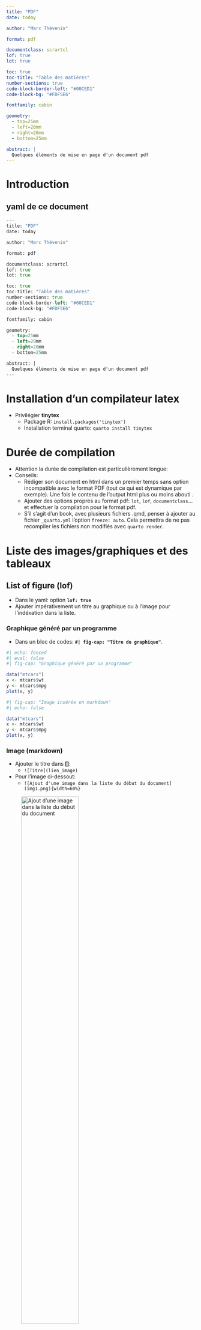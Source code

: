 ```yaml
---
title: "PDF"
date: today

author: "Marc Thévenin"

format: pdf

documentclass: scrartcl
lof: true
lot: true 

toc: true
toc-title: "Table des matières"
number-sections: true
code-block-border-left: "#00CED1"
code-block-bg: "#FDF5E6"

fontfamily: cabin

geometry: 
  - top=25mm
  - left=20mm
  - right=20mm
  - bottom=25mm   

abstract: |
  Quelques éléments de mise en page d'un document pdf
---
```


# Introduction

## yaml de ce document

```mf
---
title: "PDF"
date: today

author: "Marc Thévenin"

format: pdf

documentclass: scrartcl
lof: true
lot: true 

toc: true
toc-title: "Table des matières"
number-sections: true
code-block-border-left: "#00CED1"
code-block-bg: "#FDF5E6"

fontfamily: cabin

geometry: 
  - top=25mm
  - left=20mm
  - right=20mm
  - bottom=25mm   

abstract: |
  Quelques éléments de mise en page d'un document pdf
---
```


# Installation d'un compilateur latex

* Privilégier **tinytex**
  * Package R: `install.packages('tinytex')`
  * Installation terminal quarto: `quarto install tinytex`

# Durée de compilation

* Attention la durée de compilation est particulièrement longue: 
* Conseils: 
  * Rédiger son document en html dans un premier temps sans option incompatible avec le format PDF (tout ce qui est dynamique par exemple). Une fois le contenu de l'output html plus ou moins abouti .
  * Ajouter des options propres au format pdf: `lot`, `lof`, `documentclass`... et effectuer la compilation pour le format pdf.
  * S'il s'agit d'un book, avec plusieurs fichiers .qmd, penser à ajouter au fichier `_quarto.yml` l'option `freeze: auto`. Cela permettra de ne pas recompiler les fichiers non modifiés avec `quarto render`.  

# Liste des images/graphiques et des tableaux

## List of figure (lof)

* Dans le yaml: option **`lof: true`**
* Ajouter impérativement un titre au graphique ou à l'image pour l'indéxation dans la liste.

### Graphique généré par un programme

* Dans un bloc de codes: **`#| fig-cap: "Titre du graphique"`**.

```r
#| echo: fenced
#| eval: false
#| fig-cap: "Graphique généré par un programme"

data("mtcars") 
x <- mtcars$wt         
y <- mtcars$mpg 
plot(x, y) 
```


```r
#| fig-cap: "Image insérée en markdown"
#| echo: false

data("mtcars") 
x <- mtcars$wt         
y <- mtcars$mpg 
plot(x, y) 
```

### Image (markdown)

* Ajouter le titre dans **[]**:
  * `![Titre](lien_image)`
<br>
* Pour l'image ci-dessout: 
  * `![Ajout d'une image dans la liste du début du document](img1.png){width=60%}` 

![Ajout d'une image dans la liste du début du document](img1.png){width=60%}

## List of table (**`lot`**)

* Dans le yaml: option **`lot: true`**
* Ajouter impérativement un titre au tableau pour l'indéxation dans la liste.


### Tableau généré par un programme 

```r
#| tbl-cap: "Tableau généré par un programme"
#| echo: fenced
#| eval: false
#| warning: false
#| message: false

data(mtcars)
df = head(mtcars)
knitr::kable(df)
```

```r
#| tbl-cap: "Tableau généré par un programme"
#| echo: false
#| warning: false
#| message: false

data(mtcars)
df = head(mtcars)
knitr::kable(df)
```


### Tableau en markdown

* Ajouter sous le tableau le titre avec **`: Titre`** 

```mf
| Col1 | Col2 |
|------|------|
|   A  |  C   |
|   B  |  D   |

: Tableau markdown
```


| Col1 | Col2 |
|------|------|
|   A  |  C   |
|   B  |  D   |

: Tableau markdown


# Divers


## Les sauts de page [rappel]

* Si format pdf seulement, vous pouvez utiliser directement la balise Latex `\newpage`
* Avec Quarto, il est néanmoins préférable d'utiliser directement le shortcode **`{{< pagebreak >}}`** valable également pour le format html pour l'impression.

Exemple: dans ce court document un saut de page a été ajouté après la ***list of table*** .

## Modifier les marges du document

* Dans le yaml, option **`geometry` avec 4 sous options listées avec un tiret. Les marges sont mesurées en millimètres: 

```mf
---
geometry: 
  - top=Amm
  - left=Bmm
  - right=Cmm
  - bottom=Dmm  
---
```

Pour ce document j'ai légèrement réduit les marges avec:

```mf
---
geometry: 
  - top=25mm
  - left=20mm
  - right=20mm
  - bottom=25mm   
---
```

## Changement de police

* Dans le yaml avec l'option **`fontfamily: nom_font`**
* Liste de toutes les polices [[lien]](https://www.overleaf.com/latex/templates/fontspec-all-the-fonts/hjrpnxhrrtxc)
* Ici on utilise la police **cabin**

```mf
---
fontfamily: cabin
---
```


